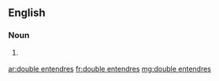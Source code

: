 ==English==

===Noun===
{{head|en|plural|head=[[double]] [[entendre]]s}}

# {{context|nonstandard|lang=en}} {{plural of|double entendre|lang=en|nocat=1}}

[[ar:double entendres]]
[[fr:double entendres]]
[[mg:double entendres]]